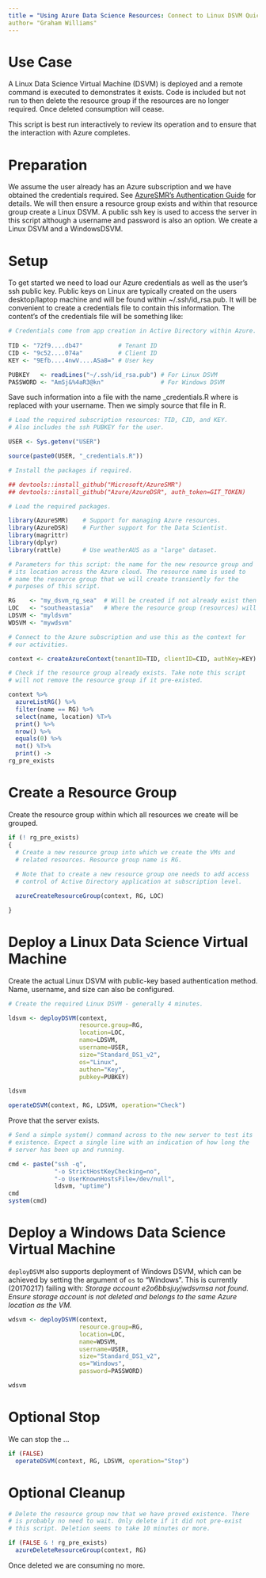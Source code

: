 ```yaml
---
title = "Using Azure Data Science Resources: Connect to Linux DSVM Quick Start"
author= "Graham Williams"
---
```


# Use Case

A Linux Data Science Virtual Machine (DSVM) is deployed and a remote
command is executed to demonstrates it exists. Code is included but
not run to then delete the resource group if the resources are no
longer required. Once deleted consumption will cease.

This script is best run interactively to review its operation and to
ensure that the interaction with Azure completes.

# Preparation

We assume the user already has an Azure subscription and we have
obtained the credentials required. See
[AzureSMR's Authentication Guide](https://github.com/Microsoft/AzureSMR/blob/master/vignettes/Authentication.Rmd)
for details.  We will then ensure a resource group exists and within
that resource group create a Linux DSVM. A public ssh key is used to
access the server in this script although a username and password is
also an option. We create a Linux DSVM and a WindowsDSVM.

# Setup

To get started we need to load our Azure credentials as well as the
user's ssh public key. Public keys on Linux are typically created on
the users desktop/laptop machine and will be found within
~/.ssh/id_rsa.pub. It will be convenient to create a credentials file
to contain this information. The content's of the credentials file
will be something like:

```r
# Credentials come from app creation in Active Directory within Azure.
 
TID <- "72f9....db47"          # Tenant ID
CID <- "9c52....074a"          # Client ID
KEY <- "9Efb....4nwV....ASa8=" # User key

PUBKEY   <- readLines("~/.ssh/id_rsa.pub") # For Linux DSVM
PASSWORD <- "AmSj&%4aR3@kn"                # For Windows DSVM

```

Save such information into a file with the name <USER>_credentials.R
where <USER> is replaced with your username. Then we simply source
that file in R.

```r
# Load the required subscription resources: TID, CID, and KEY.
# Also includes the ssh PUBKEY for the user.

USER <- Sys.getenv("USER")

source(paste0(USER, "_credentials.R"))

# Install the packages if required.

## devtools::install_github("Microsoft/AzureSMR")
## devtools::install_github("Azure/AzureDSR", auth_token=GIT_TOKEN)
```

```r
# Load the required packages.

library(AzureSMR)    # Support for managing Azure resources.
library(AzureDSR)    # Further support for the Data Scientist.
library(magrittr)    
library(dplyr)
library(rattle)      # Use weatherAUS as a "large" dataset.
```

```r
# Parameters for this script: the name for the new resource group and
# its location across the Azure cloud. The resource name is used to
# name the resource group that we will create transiently for the
# purposes of this script.

RG    <- "my_dsvm_rg_sea"  # Will be created if not already exist then kill.
LOC   <- "southeastasia"   # Where the resource group (resources) will be hosted.
LDSVM <- "myldsvm"
WDSVM <- "mywdsvm"
```

```r
# Connect to the Azure subscription and use this as the context for
# our activities.

context <- createAzureContext(tenantID=TID, clientID=CID, authKey=KEY)

# Check if the resource group already exists. Take note this script
# will not remove the resource group if it pre-existed.

context %>%
  azureListRG() %>%
  filter(name == RG) %>%
  select(name, location) %T>%
  print() %>%
  nrow() %>%
  equals(0) %>%
  not() %T>%
  print() ->
rg_pre_exists
```
# Create a Resource Group

Create the resource group within which all resources we create will be
grouped.

```r
if (! rg_pre_exists)
{
  # Create a new resource group into which we create the VMs and
  # related resources. Resource group name is RG. 
  
  # Note that to create a new resource group one needs to add access
  # control of Active Directory application at subscription level.

  azureCreateResourceGroup(context, RG, LOC)

}
```

# Deploy a Linux Data Science Virtual Machine

Create the actual Linux DSVM with public-key based authentication
method. Name, username, and size can also be configured.

```r
# Create the required Linux DSVM - generally 4 minutes.

ldsvm <- deployDSVM(context, 
                    resource.group=RG,
                    location=LOC,
                    name=LDSVM,
                    username=USER,
                    size="Standard_DS1_v2",
                    os="Linux",
                    authen="Key",
                    pubkey=PUBKEY)

ldsvm

operateDSVM(context, RG, LDSVM, operation="Check")
```

Prove that the server exists.

```r

# Send a simple system() command across to the new server to test its
# existence. Expect a single line with an indication of how long the
# server has been up and running.

cmd <- paste("ssh -q",
             "-o StrictHostKeyChecking=no",
             "-o UserKnownHostsFile=/dev/null",
             ldsvm, "uptime")
cmd
system(cmd)

```

# Deploy a Windows Data Science Virtual Machine

`deployDSVM` also supports deployment of Windows DSVM, which can be
achieved by setting the argument of `os` to "Windows". This is
currently (20170217) failing with: *Storage account e2o6bbsjuyjwdsvmsa
not found. Ensure storage account is not deleted and belongs to the
same Azure location as the VM.*

```r
wdsvm <- deployDSVM(context,
                    resource.group=RG,
                    location=LOC,
                    name=WDSVM,
                    username=USER,
                    size="Standard_DS1_v2",
                    os="Windows",
                    password=PASSWORD)

wdsvm
```


# Optional Stop

We can stop the ...

```r
if (FALSE)
  operateDSVM(context, RG, LDSVM, operation="Stop")
```

# Optional Cleanup

```r
# Delete the resource group now that we have proved existence. There
# is probably no need to wait. Only delete if it did not pre-exist
# this script. Deletion seems to take 10 minutes or more.

if (FALSE & ! rg_pre_exists)
  azureDeleteResourceGroup(context, RG)
```

Once deleted we are consuming no more.
